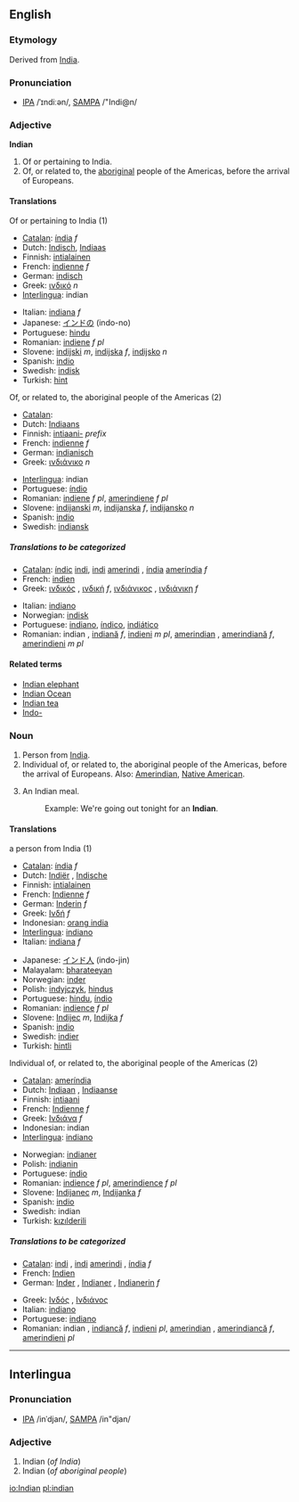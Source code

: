 ==English==

{{rank|prepared|support|bit|824|Indian|produce|drawn|field}}

===Etymology===
Derived from [[India]].

===Pronunciation===
*[[w:IPA|IPA]] /ˈɪndiːən/, [[w:SAMPA|SAMPA]] /"Indi@n/

===Adjective===
'''Indian'''

#Of or pertaining to India.
#Of, or related to, the [[aboriginal]] people of the Americas, before the arrival of Europeans.

====Translations====
;Of or pertaining to India (1)
{{top}}
*[[Catalan]]: [[índia]] ''f''
*Dutch: [[Indisch]], [[Indiaas]]
*Finnish: [[intialainen]]
*French: [[indienne]] ''f''
*German: [[indisch]]
*Greek: [[ινδικό]] ''n''
*[[Interlingua]]: indian
{{mid}}
*Italian: [[indiana]] ''f''
*Japanese: [[インドの]] (indo-no)
*Portuguese: [[hindu]]
*Romanian: [[indiene]] ''f pl''
*Slovene: [[indijski]] ''m'', [[indijska]] ''f'', [[indijsko]] ''n''
*Spanish: [[indio]]
*Swedish: [[indisk]]
*Turkish: [[hint]]
{{bottom}}

;Of, or related to, the aboriginal people of the Americas (2)
{{top}}
*[[Catalan]]: 
*Dutch: [[Indiaans]]
*Finnish: [[intiaani-]] ''prefix''
*French: [[indienne]] ''f''
*German: [[indianisch]]
*Greek: [[ινδιάνικο]] ''n''
{{mid}}
*[[Interlingua]]: indian
*Portuguese: [[índio]]
*Romanian: [[indiene]] ''f pl'', [[amerindiene]] ''f pl''
*Slovene: [[indijanski]] ''m'', [[indijanska]] ''f'', [[indijansko]] ''n''
*Spanish: [[indio]]
*Swedish: [[indiansk]]
{{bottom}}

=====Translations to be categorized=====
{{checktrans}}
{{top}}
*[[Catalan]]: [[índic]] [[indi]], [[indi]] [[amerindi]] {{m}}, [[índia]] [[ameríndia]] ''f''
*French: [[indien]] {{m}}
*Greek: [[ινδικός]] {{m}}, [[ινδική]] ''f'', [[ινδιάνικος]] {{m}}, [[ινδιάνικη]] ''f''
{{mid}}
*Italian: [[indiano]] {{m}}
*Norwegian: [[indisk]]
*Portuguese: [[indiano]], [[índico]], [[indiático]]
*Romanian: indian {{m}}, [[indiană]] ''f'', [[indieni]] ''m pl'', [[amerindian]] {{m}}, [[amerindiană]] ''f'', [[amerindieni]] ''m pl''
{{bottom}}

====Related terms====
*[[Indian elephant]]
*[[Indian Ocean]]
*[[Indian tea]]
*[[Indo-]]

===Noun===
{{en-noun-reg}}

#Person from [[India]].
#Individual of, or related to, the aboriginal people of the Americas, before the arrival of Europeans. Also: [[Amerindian]], [[Native American]].
# {{UK}} An Indian meal.
#:Example:  We're going out tonight for an '''Indian'''.

====Translations====
;a person from India (1)
{{top}}
*[[Catalan]]: [[índia]] ''f''
*Dutch: [[Indiër]] {{m}}, [[Indische]] {{f}}
*Finnish: [[intialainen]]
*French: [[Indienne]] ''f''
*German: [[Inderin]] ''f''
*Greek: [[Ινδή]] ''f''
*Indonesian: [[orang india]]
*[[Interlingua]]: [[indiano]]
*Italian: [[indiana]] ''f''
{{mid}}
*Japanese: [[インド人]] (indo-jin)
*Malayalam: [[bharateeyan]]
*Norwegian: [[inder]] {{m}}
*Polish: [[indyjczyk]], [[hindus]]
*Portuguese: [[hindu]], [[índio]]
*Romanian: [[indience]] ''f pl''
*Slovene: [[Indijec]] ''m'', [[Indijka]] ''f''
*Spanish: [[indio]]
*Swedish: [[indier]]
*Turkish: [[hintli]]
{{bottom}}

;Individual of, or related to, the aboriginal people of the Americas (2)
{{top}}
*[[Catalan]]: [[ameríndia]]
*Dutch: [[Indiaan]] {{m}}, [[Indiaanse]] {{f}}
*Finnish: [[intiaani]]
*French: [[Indienne]] ''f''
*Greek: [[Ινδιάνα]] ''f''
*Indonesian: indian
*[[Interlingua]]: [[indiano]]
{{mid}}
*Norwegian: [[indianer]] {{m}}
*Polish: [[indianin]]
*Portuguese: [[índio]]
*Romanian: [[indience]] ''f pl'', [[amerindience]] ''f pl''
*Slovene: [[Indijanec]] ''m'', [[Indijanka]] ''f''
*Spanish: [[indio]]
*Swedish: indian
*Turkish: [[kızılderili]]
{{bottom}}

=====Translations to be categorized=====
{{checktrans}}
{{top}}
*[[Catalan]]: [[indi]] {{m}}, [[indi]] [[amerindi]] {{m}}, [[índia]] ''f''
*French: [[Indien]] {{m}}
*German: [[Inder]] {{m}}, [[Indianer]] {{m}}, [[Indianerin]] ''f''
{{mid}}
*Greek: [[Ινδός]] {{m}}, [[Ινδιάνος]] {{m}}
*Italian: [[indiano]] {{m}}
*Portuguese: [[indiano]]
*Romanian: indian {{m}}, [[indiancă]] ''f'', [[indieni]] {{m}} ''pl'', [[amerindian]] {{m}}, [[amerindiancă]] ''f'', [[amerindieni]] {{m}} ''pl''
{{bottom}}

----

==Interlingua==
===Pronunciation===
*[[w:IPA|IPA]] /inˈdjan/, [[w:SAMPA|SAMPA]] /in"djan/

===Adjective===

#Indian (''of India'')
#Indian (''of aboriginal people'')

[[io:Indian]]
[[pl:indian]]